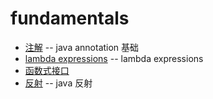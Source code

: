 = fundamentals =
* [[fundamentals/annotation|注解]] -- java annotation 基础
* [[fundamentals/lambda_expressions|lambda expressions]] -- lambda expressions
* [[funamentals/functional_interface|函数式接口]]
* [[fundamentals/reflection|反射]] -- java 反射
